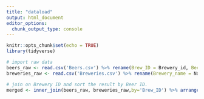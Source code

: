 ```yaml
---
title: "dataload"
output: html_document
editor_options: 
  chunk_output_type: console
---
```


```r
knitr::opts_chunk$set(echo = TRUE)
library(tidyverse)
```

```r
# import raw data
beers_raw <- read.csv('Beers.csv') %>% rename(Brew_ID = Brewery_id, Beer_name = Name)
breweries_raw <- read.csv('Breweries.csv') %>% rename(Brewery_name = Name)

# join on Brewery ID and sort the result by Beer ID.
merged <- inner_join(beers_raw, breweries_raw,by='Brew_ID') %>% arrange(Beer_ID)
```

